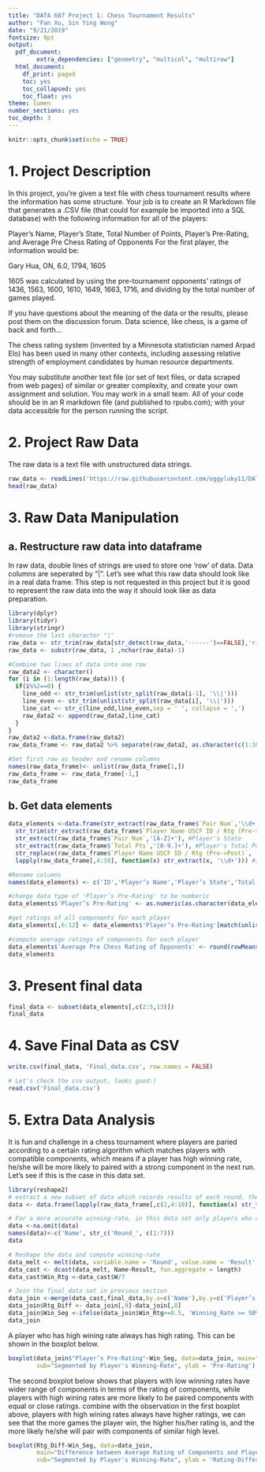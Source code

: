 ---
title: "DATA 607 Project 1: Chess Tournament Results"
author: "Fan Xu, Sin Ying Wong"
date: "9/21/2019"
fontsize: 9pt
output:
  pdf_document:
        extra_dependencies: ["geometry", "multicol", "multirow"]
  html_document:
    df_print: paged
    toc: yes
    toc_collapsed: yes
    toc_float: yes
theme: lumen
number_sections: yes
toc_depth: 3
---

```{r setup, include=FALSE}
knitr::opts_chunk$set(echo = TRUE)
```

# 1. Project Description
In this project, you’re given a text file with chess tournament results where the information has some structure. Your
job is to create an R Markdown file that generates a .CSV file (that could for example be imported into a SQL database)
with the following information for all of the players:

Player’s Name, Player’s State, Total Number of Points, Player’s Pre-Rating, and Average Pre Chess Rating of Opponents
For the first player, the information would be:

Gary Hua, ON, 6.0, 1794, 1605

1605 was calculated by using the pre-tournament opponents’ ratings of 1436, 1563, 1600, 1610, 1649, 1663, 1716, and
dividing by the total number of games played.

If you have questions about the meaning of the data or the results, please post them on the discussion forum. Data
science, like chess, is a game of back and forth…

The chess rating system (invented by a Minnesota statistician named Arpad Elo) has been used in many other contexts,
including assessing relative strength of employment candidates by human resource departments.

You may substitute another text file (or set of text files, or data scraped from web pages) of similar or greater
complexity, and create your own assignment and solution. You may work in a small team. All of your code should be in
an R markdown file (and published to rpubs.com); with your data accessible for the person running the script.

# 2. Project Raw Data
The raw data is a text file with unstructured data strings.
```{r Project Row Data}
raw_data <- readLines('https://raw.githubusercontent.com/oggyluky11/DATA607-Project-1/master/tournamentinfo.txt')
head(raw_data)
```


# 3. Raw Data Manipulation
## a. Restructure raw data into dataframe
In raw data, double lines of strings are used to store one 'row' of data. Data columns are seperated by "|". Let's see what this raw data should look like in a real data frame. This step is not requested in this project but it is good to represent the raw data into the way it should look like as data preparation.
```{r Restructure raw data into dataframe}
library(dplyr)
library(tidyr)
library(stringr)
#remove the last character "|"
raw_data <- str_trim(raw_data[str_detect(raw_data,'------')==FALSE],'right')
raw_data <- substr(raw_data, 1 ,nchar(raw_data)-1)

#Combine two lines of data into one row
raw_data2 <- character()
for (i in (1:length(raw_data))) {
  if(i%%2==0) {
    line_odd <- str_trim(unlist(str_split(raw_data[i-1], '\\|')))
    line_even <- str_trim(unlist(str_split(raw_data[i], '\\|')))
    line_cat <- str_c(line_odd,line_even,sep = ' ', collapse = ',')
    raw_data2 <- append(raw_data2,line_cat)
  }
}
raw_data2 <-data.frame(raw_data2)
raw_data_frame <- raw_data2 %>% separate(raw_data2, as.character(c(1:10)), sep = ',', extra = 'drop')

#Set first row as header and rename columns
names(raw_data_frame)<- unlist(raw_data_frame[1,])
raw_data_frame <- raw_data_frame[-1,]
raw_data_frame
```

## b. Get data elements
```{r Get data elements}
data_elements <-data.frame(str_extract(raw_data_frame$`Pair Num`,'\\d+'), #Player's ID
  str_trim(str_extract(raw_data_frame$`Player Name USCF ID / Rtg (Pre->Post)`,'[A-Z ]+\\b')), #Player's Name
  str_extract(raw_data_frame$`Pair Num`,'[A-Z]+'), #Player's State
  str_extract(raw_data_frame$`Total Pts`,'[0-9.]+'), #Player's Total Points
  str_replace(raw_data_frame$`Player Name USCF ID / Rtg (Pre->Post)`, '[A-z0-9 [:PUNCT:]]+\\/ R\\: *([0-9]+)([A-Z0-9]+)? *.+', '\\1'), #player's Rating
  lapply(raw_data_frame[,4:10], function(x) str_extract(x, '\\d+'))) #IDs of components

#Rename columns
names(data_elements) <- c('ID','Player’s Name','Player’s State','Total Number of Points','Player’s Pre-Rating','Round 1','Round 2','Round 3','Round 4','Round 5','Round 6','Round 7')

#change data type of 'Player’s Pre-Rating' to be numberic 
data_elements$'Player’s Pre-Rating' <- as.numeric(as.character(data_elements$'Player’s Pre-Rating'))

#get ratings of all components for each player
data_elements[,6:12] <- data_elements$'Player’s Pre-Rating'[match(unlist(data_elements[,6:12]),data_elements$ID)]

#compute average ratings of components for each player
data_elements$'Average Pre Chess Rating of Opponents' <- round(rowMeans(data_elements[,6:12],na.rm = TRUE),0)
data_elements
```

# 3. Present final data
```{r Present final data}
final_data <- subset(data_elements[,c(2:5,13)])
final_data
```

# 4. Save Final Data as CSV
```{r Save Final Data}
write.csv(final_data, 'Final_data.csv', row.names = FALSE)

# Let's check the csv output, looks good:)
read.csv('Final_data.csv')
```

# 5. Extra Data Analysis
It is fun and challenge in a chess tournament where players are paried according to a certain rating algorithm which matches players with compatible components, which means if a player has high winning rate, he/she will be more likely to paired with a strong component in the next run. Let's see if this is the case in this data set.
```{r Extra Data Analysis}
library(reshape2)
# extract a new subset of data which records results of each round, then compute the wining-rate of each player. 
data <- data.frame(lapply(raw_data_frame[,c(2,4:10)], function(x) str_trim(str_extract(str_trim(x),'^[A-z ]{2,}'))),stringsAsFactors = FALSE)

# For a more accurate winning-rate, in this data set only players who completed all 7 rounds of game are selected.
data <-na.omit(data)
names(data)<-c('Name', str_c('Round_', c(1:7)))
data

# Reshape the data and compute winning-rate
data_melt <- melt(data, variable.name = 'Round', value.name = 'Result', id.vars = c('Name'))
data_cast <- dcast(data_melt, Name~Result, fun.aggregate = length)
data_cast$Win_Rtg <-data_cast$W/7

# Join the final_data set in previous section
data_join <-merge(data_cast,final_data,by.x=c('Name'),by.y=c('Player’s Name'))
data_join$Rtg_Diff <- data_join[,9]-data_join[,8]
data_join$Win_Seg <-ifelse(data_join$Win_Rtg>=0.5, 'Winning_Rate >= 50%', 'Winning_Rate < 50%')
data_join
```

A player who has high wining rate always has high rating. This can be shown in the boxplot below.
```{r boxplot1}
boxplot(data_join$"Player’s Pre-Rating"~Win_Seg, data=data_join, main="Player's Pre-Rating", 
        sub="Segmented by Player's Winning-Rate", ylab = 'Pre-Rating')
```

The second boxplot below shows that players with low winning rates have wider range of components in terms of the rating of components, while players with high wining rates are more likely to be paired components with equal or close ratings. combine with the observation in the first boxplot above, players with high wining rates always have higher ratings, we can see that the more games the player win, the higher his/her rating is, and the more likely he/she will pair with components of similar high level.
```{r boxplot2}
boxplot(Rtg_Diff~Win_Seg, data=data_join,
        main="Difference between Average Rating of Components and Player's Rating",
        sub="Segmented by Player's Winning-Rate", ylab = 'Rating-Difference')
```
